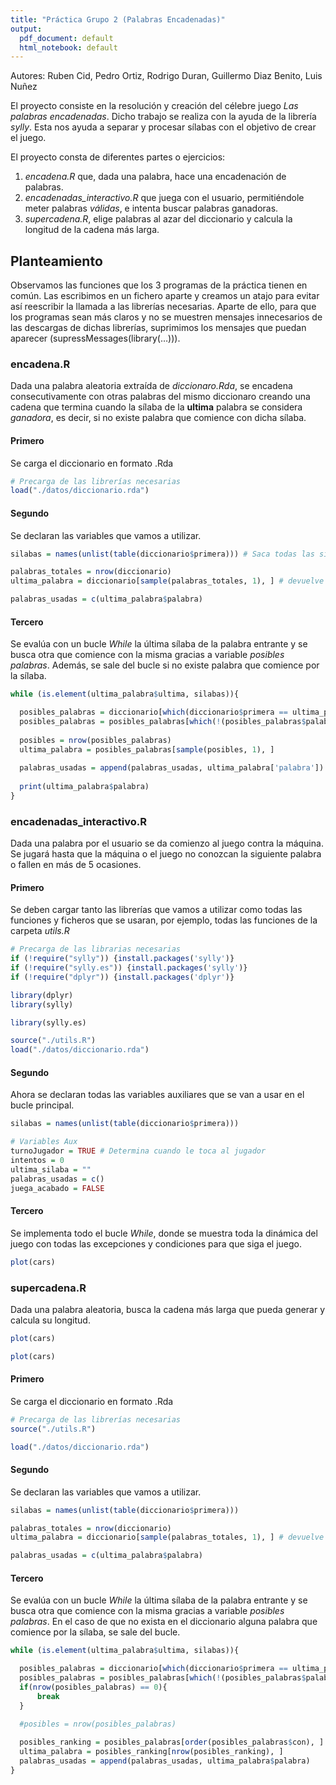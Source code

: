 ```yaml
---
title: "Práctica Grupo 2 (Palabras Encadenadas)"
output:
  pdf_document: default
  html_notebook: default
---
```


Autores: Ruben Cid, Pedro Ortiz, Rodrigo Duran, Guillermo Diaz Benito, Luis Nuñez

El proyecto consiste en la resolución y creación del célebre juego *Las palabras encadenadas*.
Dicho trabajo se realiza con la ayuda de la librería *sylly*. Esta nos ayuda a separar y procesar
sílabas con el objetivo de crear el juego.

El proyecto consta de diferentes partes o ejercicios:

1. *encadena.R* que, dada una palabra, hace una encadenación de palabras.
2. *encadenadas_interactivo.R* que juega con el usuario, permitiéndole meter palabras
*válidas*, e intenta buscar palabras ganadoras.
3. *supercadena.R*, elige palabras al azar del diccionario y calcula la longitud de la
cadena más larga.


## Planteamiento
Observamos las funciones que los 3 programas de la práctica tienen en común. Las escribimos en un
fichero aparte y creamos un atajo para evitar así reescribir la llamada a las librerías necesarias.
Aparte de ello, para que los programas sean más claros y no se muestren mensajes innecesarios de 
las descargas de dichas librerías, suprimimos los mensajes que puedan aparecer
(supressMessages(library(...))).

### encadena.R
Dada una palabra aleatoria extraída de *diccionaro.Rda*, se encadena consecutivamente con otras
palabras del mismo diccionaro creando una cadena que termina cuando la sílaba de la **ultima** palabra
se considera *ganadora*, es decir, si no existe palabra que comience con dicha sílaba.

#### Primero
  Se carga el diccionario en formato .Rda
```r
# Precarga de las librerías necesarias
load("./datos/diccionario.rda")
```
#### Segundo
 Se declaran las variables que vamos a utilizar.
```r
silabas = names(unlist(table(diccionario$primera))) # Saca todas las silabas por las que empieza una palabra

palabras_totales = nrow(diccionario)
ultima_palabra = diccionario[sample(palabras_totales, 1), ] # devuelve una palabra aleatoria 

palabras_usadas = c(ultima_palabra$palabra)
```
#### Tercero
  Se evalúa con un bucle *While* la última sílaba de la palabra entrante y se busca 
  otra que comience con la misma gracias a variable *posibles palabras*. Además, se sale 
  del bucle si no existe palabra que comience por la sílaba.
```r
while (is.element(ultima_palabra$ultima, silabas)){

  posibles_palabras = diccionario[which(diccionario$primera == ultima_palabra$ultima), ]
  posibles_palabras = posibles_palabras[which(!(posibles_palabras$palabra %in% palabras_usadas)), ]
    
  posibles = nrow(posibles_palabras)
  ultima_palabra = posibles_palabras[sample(posibles, 1), ]
  
  palabras_usadas = append(palabras_usadas, ultima_palabra['palabra'])
  
  print(ultima_palabra$palabra)
}
```
### encadenadas_interactivo.R
Dada una palabra por el usuario se da comienzo al juego contra la máquina. Se jugará
hasta que la máquina o el juego no conozcan la siguiente palabra o fallen en más de 5 ocasiones.

#### Primero
  Se deben cargar tanto las librerías que vamos a utilizar como todas las funciones 
  y ficheros que se usaran, por ejemplo, todas las funciones de la carpeta *utils.R*
```r
# Precarga de las librarias necesarias
if (!require("sylly")) {install.packages('sylly')}
if (!require("sylly.es")) {install.packages('sylly')}
if (!require("dplyr")) {install.packages('dplyr')}

library(dplyr)
library(sylly)

library(sylly.es)

source("./utils.R")
load("./datos/diccionario.rda")
```
#### Segundo
  Ahora se declaran todas las variables auxiliares que se van a usar en el bucle
  principal.
```r
silabas = names(unlist(table(diccionario$primera)))

# Variables Aux
turnoJugador = TRUE # Determina cuando le toca al jugador
intentos = 0
ultima_silaba = ""
palabras_usadas = c()
juega_acabado = FALSE
```
#### Tercero
 Se implementa todo el bucle *While*, donde se muestra toda la dinámica del juego con 
 todas las excepciones y condiciones para que siga el juego.
```r
plot(cars)
```
### supercadena.R
Dada una palabra aleatoria, busca la cadena más larga que pueda generar y 
calcula su longitud.

```r
plot(cars)
```

```r
plot(cars)
```
#### Primero
  Se carga el diccionario en formato .Rda
```r
# Precarga de las librerías necesarias
source("./utils.R")

load("./datos/diccionario.rda")
```
#### Segundo
 Se declaran las variables que vamos a utilizar.
```r
silabas = names(unlist(table(diccionario$primera)))

palabras_totales = nrow(diccionario)
ultima_palabra = diccionario[sample(palabras_totales, 1), ] # devuelve una palabra aleatoria 

palabras_usadas = c(ultima_palabra$palabra)
```
#### Tercero
  Se evalúa con un bucle *While* la última sílaba de la palabra entrante y se busca otra que 
  comience con la misma gracias a variable *posibles palabras*. En el caso de que no exista
  en el diccionario alguna palabra que comience por la sílaba, se sale del bucle.
  
```r
while (is.element(ultima_palabra$ultima, silabas)){

  posibles_palabras = diccionario[which(diccionario$primera == ultima_palabra$ultima), ]
  posibles_palabras = posibles_palabras[which(!(posibles_palabras$palabra %in% palabras_usadas)), ]
  if(nrow(posibles_palabras) == 0){
      break
  }

  #posibles = nrow(posibles_palabras)
  
  posibles_ranking = posibles_palabras[order(posibles_palabras$con), ]
  ultima_palabra = posibles_ranking[nrow(posibles_ranking), ]
  palabras_usadas = append(palabras_usadas, ultima_palabra$palabra)
}
```
